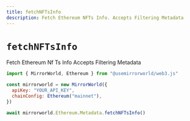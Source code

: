```yaml
---
title: fetchNFTsInfo
description: Fetch Ethereum NFTs Info. Accepts Filtering Metadata
---
```


# `fetchNFTsInfo`

Fetch Ethereum Nf Ts Info Accepts Filtering Metadata

```js
import { MirrorWorld, Ethereum } from "@usemirrorworld/web3.js"

const mirrorworld = new MirrorWorld({
  apiKey: "YOUR_API_KEY",
  chainConfig: Ethereum("mainnet"),
})

await mirrorworld.Ethereum.Metadata.fetchNFTsInfo()
```
